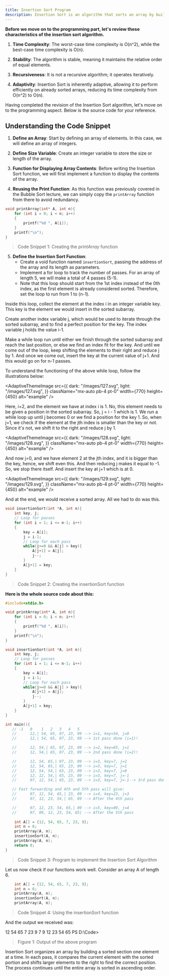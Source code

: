 ---
title: Insertion Sort Program
description: Insertion Sort is an algorithm that sorts an array by building a sorted section one element at a time. Starting from the second element, it compares it with the elements before it, shifting larger elements to the right until the correct position for the current element is found. This process repeats for each element until the entire array is sorted. Insertion Sort is efficient for small datasets and has a time complexity of O(n²) in the worst case, but it performs well with partially sorted data.
---

**Before we move on to the programming part, let's review these characteristics of the insertion sort algorithm.**

1. **Time Complexity**: 
The worst-case time complexity is O(n^2), while the best-case time complexity is O(n).

2. **Stability**: 
 The algorithm is stable, meaning it maintains the relative order of equal elements.

3. **Recursiveness**: 
 It is not a recursive algorithm; it operates iteratively.

4. **Adaptivity**: 
 Insertion Sort is inherently adaptive, allowing it to perform efficiently on already sorted arrays, reducing its time complexity from O(n^2) to O(n).


Having completed the revision of the Insertion Sort algorithm, let's move on to the programming aspect. Below is the source code for your reference.

## Understanding the Code Snippet

1. **Define an Array**: Start by defining an array of elements. In this case, we will define an array of integers.

2. **Define Size Variable**: Create an integer variable to store the size or length of the array.

3. **Function for Displaying Array Contents**: Before writing the Insertion Sort function, we will first implement a function to display the contents of the array.

4. **Reusing the Print Function**: As this function was previously covered in the Bubble Sort lecture, we can simply copy the `printArray` function from there to avoid redundancy.

```c
void printArray(int* A, int n){
    for (int i = 0; i < n; i++)
    {
        printf("%d ", A[i]);
    }
    printf("\n");
}
```

> Code Snippet 1: Creating the *printArray* function

5. **Define the Insertion Sort Function**: 
   - Create a void function named `insertionSort`, passing the address of the array and its length as parameters. 
   - Implement a for loop to track the number of passes. For an array of length 5, we will make a total of 4 passes (5-1). 
   - Note that this loop should start from the 1st index instead of the 0th index, as the first element is already considered sorted. Therefore, set the loop to run from 1 to (n-1).

Inside this loop, collect the element at the index i in an integer variable key. This key is the element we would insert in the sorted subarray.

 

Create another index variable j, which would be used to iterate through the sorted subarray, and to find a perfect position for the key. The index variable j holds the value i-1.

Make a while loop run until either we finish through the sorted subarray and reach the last position, or else we find an index fit for the key. And until we come out of the loop, keep shifting the elements to their right and reduce j by 1. And once we come out, insert the key at the current value of j+1. And this would go on for n-1 passes.

To understand the functioning of the above while loop, follow the illustrations below:

<AdaptiveThemeImage
  src={{
    dark: "/images/127.svg",
    light: "/images/127.svg",
  }}
  className="mx-auto pb-4 pt-0"
  width={770}
  height={450}
  alt="example"
/>

Here, i=2, and the element we have at index i is 1. No, this element needs to be given a position in the sorted subarray. So, j = i - 1 which is 1. We run a while loop up until j becomes 0 or we find a position for the key 1. So, when j=1, we check if the element at the jth index is smaller than the key or not. Since it's not, we shift it to the right and reduce j by 1.

<AdaptiveThemeImage
  src={{
    dark: "/images/128.svg",
    light: "/images/128.svg",
  }}
  className="mx-auto pb-4 pt-0"
  width={770}
  height={450}
  alt="example"
/>

And now j=0, and we have element 2 at the jth index, and it is bigger than the key, hence, we shift even this. And then reducing j makes it equal to -1. So, we stop there itself. And insert the key at j+1 which is at 0.

<AdaptiveThemeImage
  src={{
    dark: "/images/129.svg",
    light: "/images/129.svg",
  }}
  className="mx-auto pb-4 pt-0"
  width={770}
  height={450}
  alt="example"
/>

And at the end, we would receive a sorted array. All we had to do was this.

```c
void insertionSort(int *A, int n){
    int key, j;
    // Loop for passes
    for (int i = 1; i <= n-1; i++)
    {
        key = A[i];
        j = i-1;
        // Loop for each pass
        while(j>=0 && A[j] > key){
            A[j+1] = A[j];
            j--;
        }
        A[j+1] = key;
    }
}
```

> Code Snippet 2: Creating the insertionSort function

**Here is the whole source code about this:**

```c
#include<stdio.h>

void printArray(int* A, int n){
    for (int i = 0; i < n; i++)
    {
        printf("%d ", A[i]);
    }
    printf("\n");
}

void insertionSort(int *A, int n){
    int key, j;
    // Loop for passes
    for (int i = 1; i <= n-1; i++)
    {
        key = A[i];
        j = i-1;
        // Loop for each pass
        while(j>=0 && A[j] > key){
            A[j+1] = A[j];
            j--;
        }
        A[j+1] = key;
    }
}

int main(){
   // -1   0    1   2   3   4   5
   //      12,| 54, 65, 07, 23, 09 --> i=1, key=54, j=0
   //      12,| 54, 65, 07, 23, 09 --> 1st pass done (i=1)!

   //      12, 54,| 65, 07, 23, 09 --> i=2, key=65, j=1
   //      12, 54,| 65, 07, 23, 09 --> 2nd pass done (i=2)!

   //      12, 54, 65,| 07, 23, 09 --> i=3, key=7, j=2
   //      12, 54, 65,| 65, 23, 09 --> i=3, key=7, j=1
   //      12, 54, 54,| 65, 23, 09 --> i=3, key=7, j=0
   //      12, 12, 54,| 65, 23, 09 --> i=3, key=7, j=-1
   //      07, 12, 54,| 65, 23, 09 --> i=3, key=7, j=-1--> 3rd pass done (i=3)!

   // Fast forwarding and 4th and 5th pass will give:
   //      07, 12, 54, 65,| 23, 09 --> i=4, key=23, j=3
   //      07, 12, 23, 54,| 65, 09 --> After the 4th pass

   //      07, 12, 23, 54, 65,| 09 --> i=5, key=09, j=4
   //      07, 09, 12, 23, 54, 65| --> After the 5th pass 
    
    int A[] = {12, 54, 65, 7, 23, 9};
    int n = 6;
    printArray(A, n);
    insertionSort(A, n);
    printArray(A, n);
    return 0;
}
```

> Code Snippet 3: Program to implement the Insertion Sort Algorithm

Let us now check if our functions work well. Consider an array A of length 6.

```c 
    int A[] = {12, 54, 65, 7, 23, 9};
    int n = 6;
    printArray(A, n);
    insertionSort(A, n);
    printArray(A, n);
```

> Code Snippet 4: Using the insertionSort function

And the output we received was:

12 54 65 7 23 9 
7 9 12 23 54 65 
PS D:\Code> 

> Figure 1: Output of the above program

Insertion Sort organizes an array by building a sorted section one element at a time. In each pass, it compares the current element with the sorted portion and shifts larger elements to the right to find the correct position. The process continues until the entire array is sorted in ascending order.
